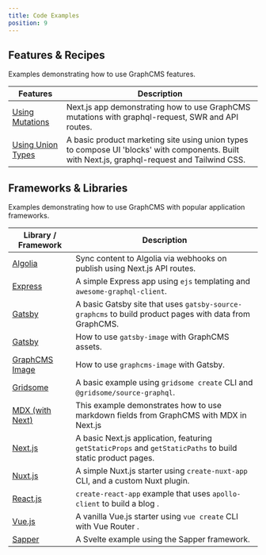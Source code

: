 ```yaml
---
title: Code Examples
position: 9
---
```


## Features & Recipes

Examples demonstrating how to use GraphCMS features.

| Features                                                                                         | Description                                                                                                                                    |
| ------------------------------------------------------------------------------------------------ | ---------------------------------------------------------------------------------------------------------------------------------------------- |
| [Using Mutations](https://github.com/GraphCMS/graphcms-examples/blob/master/using-mutations)     | Next.js app demonstrating how to use GraphCMS mutations with graphql-request, SWR and API routes.                                              |
| [Using Union Types](https://github.com/GraphCMS/graphcms-examples/blob/master/using-union-types) | A basic product marketing site using union types to compose UI 'blocks' with components. Built with Next.js, graphql-request and Tailwind CSS. |

## Frameworks & Libraries

Examples demonstrating how to use GraphCMS with popular application frameworks.

| Library / Framework                                                                                 | Description                                                                                                 |
| --------------------------------------------------------------------------------------------------- | ----------------------------------------------------------------------------------------------------------- |
| [Algolia](https://github.com/GraphCMS/graphcms-examples/blob/master/with-apollo-server)             | Sync content to Algolia via webhooks on publish using Next.js API routes.                                   |
| [Express](https://github.com/GraphCMS/graphcms-examples/blob/master/with-express)                   | A simple Express app using `ejs` templating and `awesome-graphql-client`.                                   |
| [Gatsby](https://github.com/GraphCMS/graphcms-examples/blob/master/with-gatsby)                     | A basic Gatsby site that uses `gatsby-source-graphcms` to build product pages with data from GraphCMS.      |
| [Gatsby](https://github.com/GraphCMS/graphcms-examples/blob/master/with-gatsby-image)               | How to use `gatsby-image` with GraphCMS assets.                                                             |
| [GraphCMS Image](https://github.com/GraphCMS/graphcms-examples/blob/master/with-graphcms-image)     | How to use `graphcms-image` with Gatsby.                                                                    |
| [Gridsome](https://github.com/GraphCMS/graphcms-examples/blob/master/with-gridsome)                 | A basic example using `gridsome create` CLI and `@gridsome/source-graphql`.                                 |
| [MDX (with Next)](https://github.com/GraphCMS/graphcms-examples/blob/master/with-nextjs-mdx-remote) | This example demonstrates how to use markdown fields from GraphCMS with MDX in Next.js                      |
| [Next.js](https://github.com/GraphCMS/graphcms-examples/blob/master/with-nextjs)                    | A basic Next.js application, featuring `getStaticProps` and `getStaticPaths` to build static product pages. |
| [Nuxt.js](https://github.com/GraphCMS/graphcms-examples/blob/master/with-nuxtjs)                    | A simple Nuxt.js starter using `create-nuxt-app` CLI, and a custom Nuxt plugin.                             |
| [React.js](https://github.com/GraphCMS/graphcms-examples/blob/master/with-reactjs)                  | `create-react-app` example that uses `apollo-client` to build a blog .                                      |
| [Vue.js](https://github.com/GraphCMS/graphcms-examples/blob/master/with-vuejs)                      | A vanilla Vue.js starter using `vue create` CLI with Vue Router .                                           |
| [Sapper](https://github.com/GraphCMS/graphcms-examples/blob/master/with-sapper)                     | A Svelte example using the Sapper framework.                                                                |

